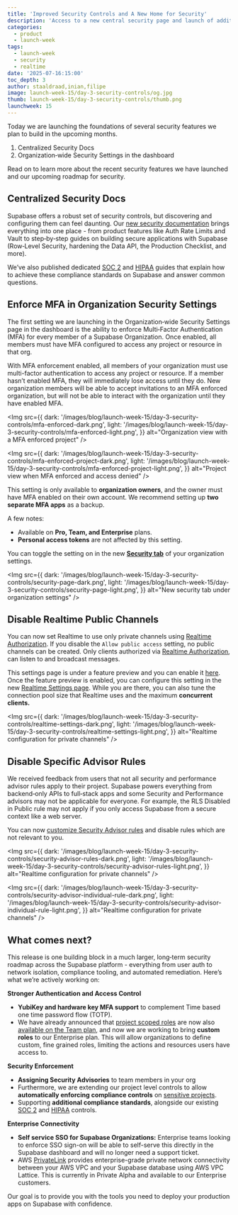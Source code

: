 ```yaml
---
title: 'Improved Security Controls and A New Home for Security'
description: 'Access to a new central security page and launch of additional controls.'
categories:
  - product
  - launch-week
tags:
  - launch-week
  - security
  - realtime
date: '2025-07-16:15:00'
toc_depth: 3
author: staaldraad,inian,filipe
image: launch-week-15/day-3-security-controls/og.jpg
thumb: launch-week-15/day-3-security-controls/thumb.png
launchweek: 15
---
```


Today we are launching the foundations of several security features we plan to build in the upcoming months.

1. Centralized Security Docs
2. Organization‑wide Security Settings in the dashboard

Read on to learn more about the recent security features we have launched and our upcoming roadmap for security.

## Centralized Security Docs

Supabase offers a robust set of security controls, but discovering and configuring them can feel daunting. Our [new security documentation](https://supabase.com/docs/guides/security) brings everything into one place - from product features like Auth Rate Limits and Vault to step‑by‑step guides on building secure applications with Supabase (Row‑Level Security, hardening the Data API, the Production Checklist, and more).

We’ve also published dedicated [SOC 2](https://supabase.com/docs/guides/security/soc-2-compliance) and [HIPAA](https://supabase.com/docs/guides/security/hipaa-compliance) guides that explain how to achieve these compliance standards on Supabase and answer common questions.

## Enforce MFA in Organization Security Settings

The first setting we are launching in the Organization‑wide Security Settings page in the dashboard is the ability to enforce Multi‑Factor Authentication (MFA) for every member of a Supabase Organization. Once enabled, all members must have MFA configured to access any project or resource in that org.

With MFA enforcement enabled, all members of your organization must use multi-factor authentication to access any project or resource. If a member hasn’t enabled MFA, they will immediately lose access until they do. New organization members will be able to accept invitations to an MFA enforced organization, but will not be able to interact with the organization until they have enabled MFA.

<Img
  src={{
    dark: '/images/blog/launch-week-15/day-3-security-controls/mfa-enforced-dark.png',
    light: '/images/blog/launch-week-15/day-3-security-controls/mfa-enforced-light.png',
  }}
  alt="Organization view with a MFA enforced project"
/>

<Img
  src={{
    dark: '/images/blog/launch-week-15/day-3-security-controls/mfa-enforced-project-dark.png',
    light: '/images/blog/launch-week-15/day-3-security-controls/mfa-enforced-project-light.png',
  }}
  alt="Project view when MFA enforced and access denied"
/>

This setting is only available to **organization owners**, and the owner must have MFA enabled on their own account. We recommend setting up **two separate MFA apps** as a backup.

A few notes:

- Available on **Pro, Team, and Enterprise** plans.
- **Personal access tokens** are not affected by this setting.

You can toggle the setting on in the new [**Security tab**](https://supabase.com/dashboard/org/_/security) of your organization settings.

<Img
  src={{
    dark: '/images/blog/launch-week-15/day-3-security-controls/security-page-dark.png',
    light: '/images/blog/launch-week-15/day-3-security-controls/security-page-light.png',
  }}
  alt="New security tab under organization settings"
/>

## Disable Realtime Public Channels

You can now set Realtime to use only private channels using [Realtime Authorization](https://supabase.com/docs/guides/realtime/authorization?queryGroups=language&language=dart). If you disable the `Allow public access` setting, no public channels can be created. Only clients authorized via [Realtime Authorization](https://supabase.com/docs/guides/realtime/authorization?queryGroups=language&language=dart), can listen to and broadcast messages.

This settings page is under a feature preview and you can enable it [here](https://supabase.com/dashboard/project/_?featurePreviewModal=supabase-ui-realtime-settings). Once the feature preview is enabled, you can configure this setting in the new [Realtime Settings page](https://supabase.com/dashboard/project/_/realtime/settings). While you are there, you can also tune the connection pool size that Realtime uses and the maximum **concurrent clients.**

<Img
  src={{
    dark: '/images/blog/launch-week-15/day-3-security-controls/realtime-settings-dark.png',
    light: '/images/blog/launch-week-15/day-3-security-controls/realtime-settings-light.png',
  }}
  alt="Realtime configuration for private channels"
/>

## Disable Specific Advisor Rules

We received feedback from users that not all security and performance advisor rules apply to their project. Supabase powers everything from backend‑only APIs to full‑stack apps and some Security and Performance advisors may not be applicable for everyone. For example, the RLS Disabled in Public rule may not apply if you only access Supabase from a secure context like a web server.

You can now [customize Security Advisor rules](https://supabase.com/dashboard/project/_/advisors/rules/security) and disable rules which are not relevant to you.

<Img
  src={{
    dark: '/images/blog/launch-week-15/day-3-security-controls/security-advisor-rules-dark.png',
    light: '/images/blog/launch-week-15/day-3-security-controls/security-advisor-rules-light.png',
  }}
  alt="Realtime configuration for private channels"
/>

<Img
  src={{
    dark: '/images/blog/launch-week-15/day-3-security-controls/security-advisor-individual-rule-dark.png',
    light:
      '/images/blog/launch-week-15/day-3-security-controls/security-advisor-individual-rule-light.png',
  }}
  alt="Realtime configuration for private channels"
/>

## What comes next?

This release is one building block in a much larger, long‑term security roadmap across the Supabase platform - everything from user auth to network isolation, compliance tooling, and automated remediation. Here’s what we’re actively working on:

**Stronger Authentication and Access Control**

- **YubiKey and hardware key MFA support** to complement Time based one time password flow (TOTP).
- We have already announced that [project scoped roles](https://supabase.com/docs/guides/platform/access-control#organization-scoped-roles-vs-project-scoped-roles) are now also [available on the Team plan](https://supabase.com/changelog#project-scoped-roles), and now we are working to bring **custom roles** to our Enterprise plan. This will allow organizations to define custom, fine grained roles, limiting the actions and resources users have access to.

**Security Enforcement**

- **Assigning Security Advisories** to team members in your org
- Furthermore, we are extending our project level controls to allow **automatically enforcing compliance controls** on [sensitive projects](https://supabase.com/docs/guides/platform/hipaa-projects).
- Supporting **additional compliance standards**, alongside our existing [SOC 2](https://supabase.com/docs/guides/security/soc-2-compliance) and [HIPAA](https://supabase.com/docs/guides/security/hipaa-compliance) controls.

**Enterprise Connectivity**

- **Self service SSO for Supabase Organizations:** Enterprise teams looking to enforce SSO sign-on will be able to self-serve this directly in the Supabase dashboard and will no longer need a support ticket.
- AWS [PrivateLink](https://supabase.com/docs/guides/platform/privatelink) provides enterprise-grade private network connectivity between your AWS VPC and your Supabase database using AWS VPC Lattice. This is currently in Private Alpha and available to our Enterprise customers.

Our goal is to provide you with the tools you need to deploy your production apps on Supabase with confidence.
